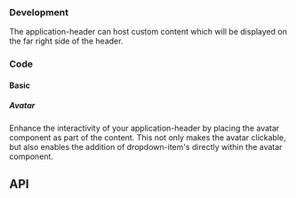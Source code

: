 

### Development

The application-header can host custom content which will be displayed on the far right side of the header.

### Code

#### Basic

<ApplicationHeaderPlayground height="18rem" />

##### Avatar

Enhance the interactivity of your application-header by placing the avatar component as part of the content. This not only makes the avatar clickable, but also enables the addition of dropdown-item's directly within the avatar component.

## API

<PropsApi />
